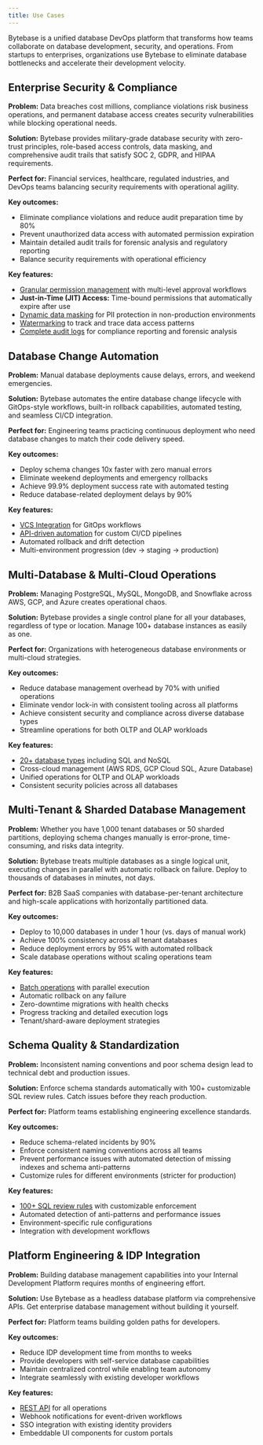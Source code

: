 ```yaml
---
title: Use Cases
---
```


Bytebase is a unified database DevOps platform that transforms how teams collaborate on database development, security, and operations. From startups to enterprises, organizations use Bytebase to eliminate database bottlenecks and accelerate their development velocity.

## Enterprise Security & Compliance

**Problem:** Data breaches cost millions, compliance violations risk business operations, and permanent database access creates security vulnerabilities while blocking operational needs.

**Solution:** Bytebase provides military-grade database security with zero-trust principles, role-based access controls, data masking, and comprehensive audit trails that satisfy SOC 2, GDPR, and HIPAA requirements.

**Perfect for:** Financial services, healthcare, regulated industries, and DevOps teams balancing security requirements with operational agility.

**Key outcomes:**
- Eliminate compliance violations and reduce audit preparation time by 80%
- Prevent unauthorized data access with automated permission expiration
- Maintain detailed audit trails for forensic analysis and regulatory reporting
- Balance security requirements with operational efficiency

**Key features:**
- [Granular permission management](/security/database-permission/overview) with multi-level approval workflows
- **Just-in-Time (JIT) Access:** Time-bound permissions that automatically expire after use
- [Dynamic data masking](/security/data-masking/overview) for PII protection in non-production environments  
- [Watermarking](/security/watermark) to track and trace data access patterns
- [Complete audit logs](/security/audit-log) for compliance reporting and forensic analysis

## Database Change Automation

**Problem:** Manual database deployments cause delays, errors, and weekend emergencies.

**Solution:** Bytebase automates the entire database change lifecycle with GitOps-style workflows, built-in rollback capabilities, automated testing, and seamless CI/CD integration.

**Perfect for:** Engineering teams practicing continuous deployment who need database changes to match their code delivery speed.

**Key outcomes:**
- Deploy schema changes 10x faster with zero manual errors
- Eliminate weekend deployments and emergency rollbacks
- Achieve 99.9% deployment success rate with automated testing
- Reduce database-related deployment delays by 90%

**Key features:**
- [VCS Integration](/gitops/overview) for GitOps workflows
- [API-driven automation](/integrations/api/overview/) for custom CI/CD pipelines
- Automated rollback and drift detection
- Multi-environment progression (dev → staging → production)

## Multi-Database & Multi-Cloud Operations

**Problem:** Managing PostgreSQL, MySQL, MongoDB, and Snowflake across AWS, GCP, and Azure creates operational chaos.

**Solution:** Bytebase provides a single control plane for all your databases, regardless of type or location. Manage 100+ database instances as easily as one.

**Perfect for:** Organizations with heterogeneous database environments or multi-cloud strategies.

**Key outcomes:**
- Reduce database management overhead by 70% with unified operations
- Eliminate vendor lock-in with consistent tooling across all platforms
- Achieve consistent security and compliance across diverse database types
- Streamline operations for both OLTP and OLAP workloads

**Key features:**
- [20+ database types](/introduction/supported-databases) including SQL and NoSQL
- Cross-cloud management (AWS RDS, GCP Cloud SQL, Azure Database)
- Unified operations for OLTP and OLAP workloads
- Consistent security policies across all databases

## Multi-Tenant & Sharded Database Management

**Problem:** Whether you have 1,000 tenant databases or 50 sharded partitions, deploying schema changes manually is error-prone, time-consuming, and risks data integrity.

**Solution:** Bytebase treats multiple databases as a single logical unit, executing changes in parallel with automatic rollback on failure. Deploy to thousands of databases in minutes, not days.

**Perfect for:** B2B SaaS companies with database-per-tenant architecture and high-scale applications with horizontally partitioned data.

**Key outcomes:**
- Deploy to 10,000 databases in under 1 hour (vs. days of manual work)
- Achieve 100% consistency across all tenant databases
- Reduce deployment errors by 95% with automated rollback
- Scale database operations without scaling operations team

**Key features:**
- [Batch operations](/change-database/batch-change/) with parallel execution
- Automatic rollback on any failure
- Zero-downtime migrations with health checks
- Progress tracking and detailed execution logs
- Tenant/shard-aware deployment strategies

## Schema Quality & Standardization

**Problem:** Inconsistent naming conventions and poor schema design lead to technical debt and production issues.

**Solution:** Enforce schema standards automatically with 100+ customizable SQL review rules. Catch issues before they reach production.

**Perfect for:** Platform teams establishing engineering excellence standards.

**Key outcomes:**
- Reduce schema-related incidents by 90%
- Enforce consistent naming conventions across all teams
- Prevent performance issues with automated detection of missing indexes and schema anti-patterns
- Customize rules for different environments (stricter for production)

**Key features:**
- [100+ SQL review rules](/sql-review/overview) with customizable enforcement
- Automated detection of anti-patterns and performance issues
- Environment-specific rule configurations
- Integration with development workflows

## Platform Engineering & IDP Integration

**Problem:** Building database management capabilities into your Internal Development Platform requires months of engineering effort.

**Solution:** Use Bytebase as a headless database platform via comprehensive APIs. Get enterprise database management without building it yourself.

**Perfect for:** Platform teams building golden paths for developers.

**Key outcomes:**
- Reduce IDP development time from months to weeks
- Provide developers with self-service database capabilities
- Maintain centralized control while enabling team autonomy
- Integrate seamlessly with existing developer workflows

**Key features:**
- [REST API](/integrations/api/overview/) for all operations
- Webhook notifications for event-driven workflows
- SSO integration with existing identity providers
- Embeddable UI components for custom portals
